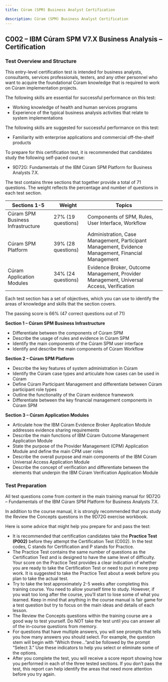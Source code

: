 ```yaml
---
title: Cúram (SPM) Business Analyst Certification

description: Cúram (SPM) Business Analyst Certification
---
```


## C002 – IBM Cúram SPM V7.X Business Analysis – Certification

### Test Overview and Structure

This entry-level certification test is intended for business analysts, consultants, services professionals, testers, and any other personnel who want to acquire the foundational Cúram knowledge that is required to work on Cúram implementation projects.

The following skills are essential for successful performance on this test:

+ Working knowledge of health and human services programs
+ Experience of the typical business analysis activities that relate to system implementations

The following skills are suggested for successful performance on this test:

+ Familiarity with enterprise applications and commercial off-the-shelf products

To prepare for this certification test, it is recommended that candidates study the following self-paced course:

+ 9D72G: Fundamentals of the IBM Cúram SPM Platform for Business Analysts 7.X.

The test contains three sections that together provide a total of 71 questions. The weight reflects the percentage and number of questions in each test section.

| Sections 1-5 | Weight | Topics |
|--------------|--------|--------|
| Cúram SPM Business Infrastructure | 27% (19 questions) | Components of SPM, Rules, User Interface, Workflow |
| Cúram SPM Platform | 39% (28 questions) | Administration, Case Management, Participant Management, Evidence Management, Financial Management |
| Cúram Application Modules | 34% (24 questions) | Evidence Broker, Outcome Management, Provider Management, Universal Access, Verification |

Each test section has a set of objectives, which you can use to identify the areas of knowledge and skills that the section covers.

The passing score is 66% (47 correct questions out of 71)

**Section 1 – Cúram SPM Business Infrastructure**

+ Differentiate between the components of Cúram SPM
+ Describe the usage of rules and evidence in Cúram SPM
+ Identify the main components of the Cúram SPM user interface
+ Identify and describe the main components of Cúram Workflow

**Section 2 – Cúram SPM Platform**

+ Describe the key features of system administration in Cúram
+ Identify the Cúram case types and articulate how cases can be used in Cúram 
+ Define Cúram Participant Management and differentiate between Cúram participant role types
+ Outline the functionality of the Cúram evidence framework
+ Differentiate between the key financial management components in Cúram SPM

**Section 3 – Cúram Application Modules**

+ Articulate how the IBM Cúram Evidence Broker Application Module addresses evidence sharing requirements
+ Describe the main functions of IBM Cúram Outcome Management Application Module
+ State the purpose of the Provider Management (CPM) Application Module and define the main CPM user roles
+ Describe the overall purpose and main components of the IBM Cúram Universal Access Application Module
+ Describe the concept of verification and differentiate between the elements that underpin the IBM Cúram Verification Application Module

### Test Preparation

All test questions come from content in the main training manual for 9D72G – Fundamentals of the IBM Cúram SPM Platform for Business Analysts 7.X.

In addition to the course manual, it is strongly recommended that you study the Review the Concepts questions in the 9D72G exercise workbook.

Here is some advice that might help you prepare for and pass the test:

+ It is recommended that certification candidates take the **Practice Test (P002)** before they attempt the Certification Test (C002). In the test codes, C stands for Certification and P stands for Practice.
+ The Practice Test contains the same number of questions as the Certification Test and is designed to have the same level of difficulty. Your score on the Practice Test provides a clear indication of whether you are ready to take the Certification Test or need to put in more prep work. It is suggested to take the Practice Test about a week before you plan to take the actual test.  
+ Try to take the test approximately 2-5 weeks after completing this training course. You need to allow yourself time to study. However, if you wait too long after the course, you’ll start to lose some of what you learned. Keep in mind that anything in the course manual is fair game for a test question but try to focus on the main ideas and details of each lesson.
+ The Review the Concepts questions within the training course are a good way to test yourself. Do NOT take the test until you can answer all of the in-course questions from memory.
+ For questions that have multiple answers, you will see prompts that tells you how many answers you should select. For example, the question stem will begin with “Which three…”and be followed by the prompt “Select 3.” Use these indicators to help you select or eliminate some of the options.
+ After you complete the test, you will receive a score report showing how you performed in each of the three tested sections. If you don’t pass the test, this report can help identify the areas that need more attention before you try again.